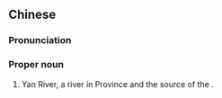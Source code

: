 ==Chinese==
{{zh-forms}}
{{wikipedia|lang=zh}}

===Pronunciation===
{{zh-pron
|m=Yǎnshuǐ
|cat=propn
}}

===Proper noun===
{{zh-proper noun}}

# Yan River, a river in {{w|Hunan}} Province and the source of the {{w|Ji River}}.